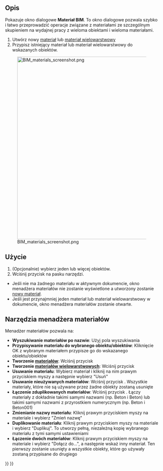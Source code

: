 <languages/>

{{Docnav/pl
|[[BIM_Layers/pl|Wartwy]]
|[[Arch_Schedule/pl|Obmiar]]
|[[BIM_Workbench/pl|środowisko pracy BIM]]
|IconL=BIM_Layers.svg
|IconR=Arch_Schedule.svg
|IconC=Workbench_BIM.svg
}}

{{GuiCommand/pl
|Name=BIM Material
|Name/pl=Materiał BIM
|MenuLocation=Zarządzaj → Materiał
|Workbenches=[[BIM_Workbench/pl|BIM]]
}}

<span id="Description"></span>
==Opis==

Pokazuje okno dialogowe '''Materiał BIM'''. To okno dialogowe pozwala szybko i łatwo przeprowadzić operacje związane z materiałami ze szczególnym skupieniem na wydajnej pracy z wieloma obiektami i wieloma materiałami.

# Utwórz nowy [[Arch_SetMaterial/pl|materiał]] lub [[Arch MultiMaterial/pl|materiał wielowarstwowy]]
# Przypisz istniejący materiał lub materiał wielowarstwowy do wskazanych obiektów.

[[Image:BIM materials screenshot.png|600px]]

{{Caption|Menadżer materiałów}}

<span id="Usage"></span>
==Użycie==

# (Opcjonalnie) wybierz jeden lub więcej obiektów.
# Wciśnij przycisk {{Button|[[Image:BIM_Material.svg|16px]] [[BIM_Material/pl|Materiał]]}} na pasku narzędzi.

* Jeśli nie ma żadnego materiału w aktywnym dokumencie, okno menadżera materiałów nie zostanie wyświetlone a utworzony zostanie [[Arch_SetMaterial/pl|nowy materiał]].
* Jeśli jest przynajmniej jeden materiał lub materiał wielowarstwowy w dokumencie, okno menadżera materiałów zostanie otwarte.

<span id="Material_manager_tools"></span>
==Narzędzia menadżera materiałów==

Menadżer materiałów pozwala na:

* '''Wyszukiwanie materiałów po nazwie''': Użyj pola wyszukiwania
* '''Przypisywanie materiału do wybranego obiektu/obiektów''': Kliknięcie OK z wybranym materiałem przypisze go do wskazanego obiektu/obiektów
* '''Tworzenie [[Arch_SetMaterial/pl|materiałów]]''': Wciśnij przycisk {{Button|Utwórz nowy materiał}}
* '''Tworzenie [[Arch MultiMaterial/pl|materiałów wielowarstwowych]]''': Wciśnij przycisk {{Button|Utwórz nowy materiał wielowarstwowy}}
* '''Usuwanie materiału''': Wybierz materiał i kliknij na nim prawym przyciskiem myszy a następnie wybierz "Usuń"
* '''Usuwanie nieużywanych materiałów''': Wciśnij przycisk {{Button|Usuń nieużywane}}. Wszystkie materiały, które nie są używane przez żadne obiekty zostaną usunięte
* '''Łączenie zduplikowanych materiałów''': Wciśnij przycisk {{Button|Połącz duplikaty}}. Łączy materiały z dokładnie takimi samymi nazwami (np. Beton i Beton) lub takimi samymi nazwami z przyrostkiem numerycznym (np. Beton i Beton001)
* '''Zmienianie nazwy materiału''': Kliknij prawym przyciskiem myszy na materiale i wybierz "Zmień nazwę"
* '''Duplikowanie materiału''': Kliknij prawym przyciskiem myszy na materiale i wybierz "Duplikuj". To utworzy pełną, niezależną kopię wybranego materiału z tymi samymi ustawieniami
* '''Łączenie dwóch materiałów''': Kliknij prawym przyciskiem myszy na materiale i wybierz "Dołącz do...", a następnie wskaż inny materiał. Ten pierwszy zostanie usunięty a wszystkie obiekty, które go używały zostaną przypisane do drugiego


{{Docnav/pl
|[[BIM_Layers/pl|Wartwy]]
|[[Arch_Schedule/pl|Obmiar]]
|[[BIM_Workbench/pl|środowisko pracy BIM]]
|IconL=BIM_Layers.svg
|IconR=Arch_Schedule.svg
|IconC=Workbench_BIM.svg
}}

{{BIM_Tools_navi{{#translation:}}}}
{{Userdocnavi{{#translation:}}}}